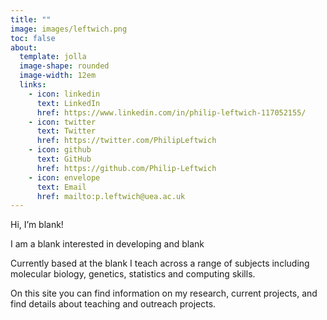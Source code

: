 ```yaml
---
title: ""
image: images/leftwich.png
toc: false
about: 
  template: jolla
  image-shape: rounded
  image-width: 12em
  links:
    - icon: linkedin
      text: LinkedIn
      href: https://www.linkedin.com/in/philip-leftwich-117052155/
    - icon: twitter
      text: Twitter
      href: https://twitter.com/PhilipLeftwich
    - icon: github
      text: GitHub
      href: https://github.com/Philip-Leftwich
    - icon: envelope
      text: Email
      href: mailto:p.leftwich@uea.ac.uk
---
```


<!-- ::: {.small-text} -->

Hi, I'm blank! 

I am a blank interested in developing and blank

Currently based at the blank I teach across a range of subjects including molecular biology, genetics, statistics and computing skills.

On this site you can find information on my research, current projects, and find details about teaching and outreach projects. <!-- ::: -->


